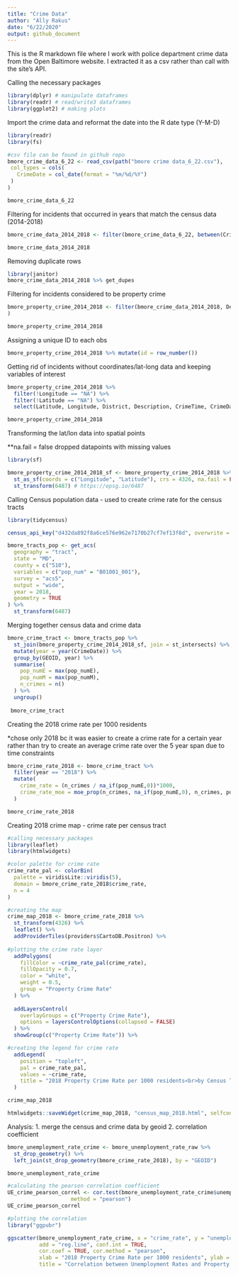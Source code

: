 ```yaml
---
title: "Crime Data"
author: "Ally Rakus"
date: "6/22/2020"
output: github_document
---
```

This is the R markdown file where I work with police department crime data from the Open Baltimore website. I extracted it as a csv rather than call with the site's API. 

Calling the necessary packages 
```r
library(dplyr) # manipulate dataframes
library(readr) # read/write3 dataframes
library(ggplot2) # making plots
```

Import the crime data and reformat the date into the R date type (Y-M-D)
```r
library(readr)
library(fs)

#csv file can be found in github repo
bmore_crime_data_6_22 <- read_csv(path("bmore crime data_6_22.csv"),
 col_types = cols(
   CrimeDate = col_date(format = "%m/%d/%Y")
 )
)

bmore_crime_data_6_22

```

Filtering for incidents that occurred in years that match the census data (2014-2018)
```r
bmore_crime_data_2014_2018 <- filter(bmore_crime_data_6_22, between(CrimeDate, as.Date("2014-01-01"),as.Date("2018-12-31")))

bmore_crime_data_2014_2018
```

Removing duplicate rows 
```r
library(janitor)
bmore_crime_data_2014_2018 %>% get_dupes

```

Filtering for incidents considered to be property crime 
```r
bmore_property_crime_2014_2018 <- filter(bmore_crime_data_2014_2018, Description %in% c("BURGLARY", "LARCENY", "LARCENY FROM AUTO", "AUTO THEFT", "ARSON", "ROBBERY - STREET", "ROBBERY - CARJACKING", "ROBBERY - COMMERCIAL", "ROBBERY - RESIDENCE")
)

bmore_property_crime_2014_2018
```

Assigning a unique ID to each obs
```r
bmore_property_crime_2014_2018 %>% mutate(id = row_number())
```

Getting rid of incidents without coordinates/lat-long data and keeping variables of interest
```r

bmore_property_crime_2014_2018 %>% 
  filter(!Longitude == "NA") %>% 
  filter(!Latitude == "NA") %>% 
  select(Latitude, Longitude, District, Description, CrimeTime, CrimeDate) 

bmore_property_crime_2014_2018

```

Transforming the lat/lon data into spatial points 

**na.fail = false dropped datapoints with missing values
```r
library(sf)

bmore_property_crime_2014_2018_sf <- bmore_property_crime_2014_2018 %>% 
  st_as_sf(coords = c("Longitude", "Latitude"), crs = 4326, na.fail = FALSE) %>% 
  st_transform(6487) # https://epsg.io/6487
```

Calling Census population data - used to create crime rate for the census tracts
```r
library(tidycensus)

census_api_key("d432da892f8a6ce576e962e7170b27cf7ef13f8d", overwrite = TRUE, install = TRUE) 

bmore_tracts_pop <- get_acs(
  geography = "tract", 
  state = "MD",
  county = c("510"),
  variables = c("pop_num" = "B01001_001"),
  survey = "acs5",
  output = "wide",
  year = 2018,
  geometry = TRUE
) %>% 
  st_transform(6487)
```

Merging together census data and crime data
```r

bmore_crime_tract <- bmore_tracts_pop %>% 
  st_join(bmore_property_crime_2014_2018_sf, join = st_intersects) %>%
  mutate(year = year(CrimeDate)) %>%
  group_by(GEOID, year) %>%
  summarise(
    pop_numE = max(pop_numE),
    pop_numM = max(pop_numM),
    n_crimes = n()
  ) %>% 
  ungroup()
  
 bmore_crime_tract 
```

Creating the 2018 crime rate per 1000 residents

*chose only 2018 bc it was easier to create a crime rate for a certain year rather than try to create an average crime rate over the 5 year span due to time constraints 
```r
bmore_crime_rate_2018 <- bmore_crime_tract %>% 
  filter(year == "2018") %>% 
  mutate(
    crime_rate = (n_crimes / na_if(pop_numE,0))*1000,
    crime_rate_moe = moe_prop(n_crimes, na_if(pop_numE,0), n_crimes, pop_numM)
  )

bmore_crime_rate_2018
```

Creating 2018 crime map - crime rate per census tract
```r
#calling necessary packages
library(leaflet)
library(htmlwidgets)

#color palette for crime rate
crime_rate_pal <- colorBin(
  palette = viridisLite::viridis(5), 
  domain = bmore_crime_rate_2018$crime_rate, 
  n = 4
)

#creating the map
crime_map_2018 <- bmore_crime_rate_2018 %>% 
  st_transform(4326) %>% 
  leaflet() %>% 
  addProviderTiles(providers$CartoDB.Positron) %>%
  
#plotting the crime rate layer 
  addPolygons(
    fillColor = ~crime_rate_pal(crime_rate),
    fillOpacity = 0.7,
    color = "white",
    weight = 0.5,
    group = "Property Crime Rate"
  ) %>% 
  
  addLayersControl(
    overlayGroups = c("Property Crime Rate"),
    options = layersControlOptions(collapsed = FALSE)
  ) %>% 
  showGroup(c("Property Crime Rate")) %>% 

#creating the legend for crime rate
  addLegend(
    position = "topleft", 
    pal = crime_rate_pal, 
    values = ~crime_rate, 
    title = "2018 Property Crime Rate per 1000 residents<br>by Census Tract"
  )

crime_map_2018

htmlwidgets::saveWidget(crime_map_2018, "census_map_2018.html", selfcontained = TRUE)
```

Analysis: 
1. merge the census and crime data by geoid
2. correlation coefficient 
```r
bmore_unemployment_rate_crime <- bmore_unemployment_rate_raw %>%
  st_drop_geometry() %>%
  left_join(st_drop_geometry(bmore_crime_rate_2018), by = "GEOID")

bmore_unemployment_rate_crime

#calculating the pearson correlation coefficient
UE_crime_pearson_correl <- cor.test(bmore_unemployment_rate_crime$unemploy_rate_est, bmore_unemployment_rate_crime$crime_rate, 
                    method = "pearson")
UE_crime_pearson_correl

#plotting the correlation
library("ggpubr")

ggscatter(bmore_unemployment_rate_crime, x = "crime_rate", y = "unemploy_rate_est", 
          add = "reg.line", conf.int = TRUE, 
          cor.coef = TRUE, cor.method = "pearson",
          xlab = "2018 Property Crime Rate per 1000 residents", ylab = "Unemployment Rate (%)",
          title = "Correlation between Unemployment Rates and Property Crime Rates \n in Baltimore Census Tracts Is Not Significant")


```








